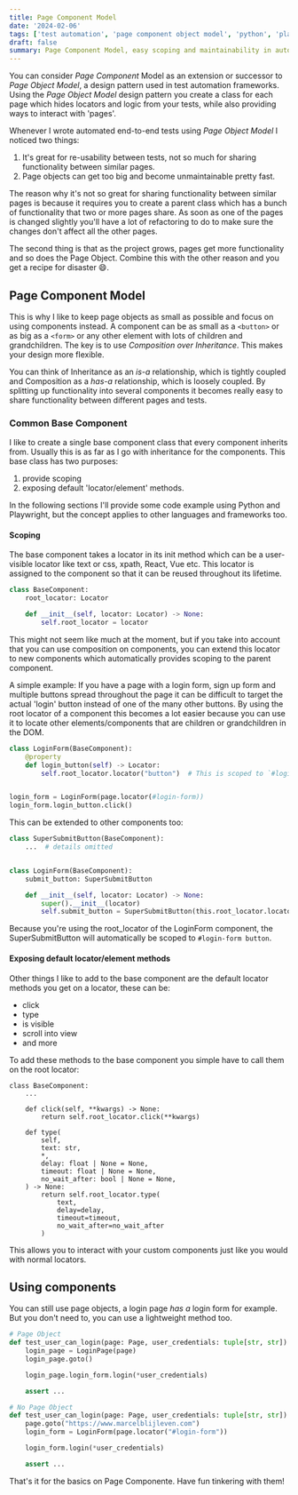 ```yaml
---
title: Page Component Model
date: '2024-02-06'
tags: ['test automation', 'page component object model', 'python', 'playwright', 'testing']
draft: false
summary: Page Component Model, easy scoping and maintainability in automated tests.
---
```


You can consider _Page Component_ Model as an extension or successor to _Page Object Model_,
a design pattern used in test automation frameworks. Using the _Page Object Model_ design pattern you create a class
for each page which hides locators and logic from your tests, while also providing ways to interact with 'pages'.

Whenever I wrote automated end-to-end tests using _Page Object Model_ I noticed two things:

1. It's great for re-usability between tests, not so much for sharing functionality between similar pages.
2. Page objects can get too big and become unmaintainable pretty fast.

The reason why it's not so great for sharing functionality between similar pages is because it requires you to create
a parent class which has a bunch of functionality that two or more pages share. As soon as one of the pages is
changed slightly you'll have a lot of refactoring to do to make sure the changes don't affect all the other pages.

The second thing is that as the project grows, pages get more functionality and so does the Page Object.
Combine this with the other reason and you get a recipe for disaster 😄.

## Page Component Model

This is why I like to keep page objects as small as possible and focus on using components instead. A component can be
as small as a `<button>` or as big as a `<form>` or any other element with lots of children and grandchildren. The key is to use _Composition over Inheritance_. This makes your
design more flexible. 

You can think of Inheritance as an *is-a* relationship, which is tightly coupled and Composition
as a *has-a* relationship, which is loosely coupled. By splitting up functionality into several components it becomes
really easy to share functionality between different pages and tests.

### Common Base Component

I like to create a single base component class that every component inherits from. Usually this is as far as I go
with inheritance for the components. This base class has two purposes:

1. provide scoping
2. exposing default 'locator/element' methods.

In the following sections I'll provide some code example using Python and Playwright, but the concept applies to other
languages and frameworks too.

#### Scoping

The base component takes a locator in its init method which can be a user-visible locator like text
or css, xpath, React, Vue etc. This locator is assigned to the component so that it can be reused throughout its lifetime.

```python
class BaseComponent:
    root_locator: Locator

    def __init__(self, locator: Locator) -> None:
        self.root_locator = locator
```

This might not seem like much at the moment, but if you take into account that you can use composition on components, you 
can extend this locator to new components which automatically provides scoping to the parent component.

A simple example: If you have a page with a login form, sign up form and multiple buttons spread throughout the page it can be difficult to target
the actual 'login' button instead of one of the many other buttons. By using the root locator of a component this becomes
a lot easier because you can use it to locate other elements/components that are children or grandchildren in the DOM.

```python
class LoginForm(BaseComponent):
    @property
    def login_button(self) -> Locator:
        self.root_locator.locator("button")  # This is scoped to `#login-form button`


login_form = LoginForm(page.locator(#login-form))
login_form.login_button.click()
```

This can be extended to other components too:

```python
class SuperSubmitButton(BaseComponent):
    ...  # details omitted


class LoginForm(BaseComponent):
    submit_button: SuperSubmitButton

    def __init__(self, locator: Locator) -> None:
        super().__init__(locator)
        self.submit_button = SuperSubmitButton(this.root_locator.locator("button"))
```

Because you're using the root_locator of the LoginForm component, the SuperSubmitButton will automatically be
scoped to `#login-form button`.

#### Exposing default locator/element methods

Other things I like to add to the base component are the default locator methods you get on a locator, these can be:

* click
* type
* is visible
* scroll into view
* and more

To add these methods to the base component you simple have to call them on the root locator:

```
class BaseComponent:
    ...

    def click(self, **kwargs) -> None:
        return self.root_locator.click(**kwargs)

    def type(
        self,
        text: str,
        *,
        delay: float | None = None,
        timeout: float | None = None,
        no_wait_after: bool | None = None,
    ) -> None:
        return self.root_locator.type(
            text,
            delay=delay,
            timeout=timeout,
            no_wait_after=no_wait_after
        )
```

This allows you to interact with your custom components just like you would with normal locators.

## Using components

You can still use page objects, a login page *has a* login form for example. But you don't need to, you can
use a lightweight method too.

```python
# Page Object
def test_user_can_login(page: Page, user_credentials: tuple[str, str]) -> None:
    login_page = LoginPage(page)
    login_page.goto()

    login_page.login_form.login(*user_credentials)

    assert ...

# No Page Object
def test_user_can_login(page: Page, user_credentials: tuple[str, str]) -> None:
    page.goto("https://www.marcelblijleven.com")
    login_form = LoginForm(page.locator("#login-form"))

    login_form.login(*user_credentials)

    assert ...
```

That's it for the basics on Page Componente. Have fun tinkering with them!
